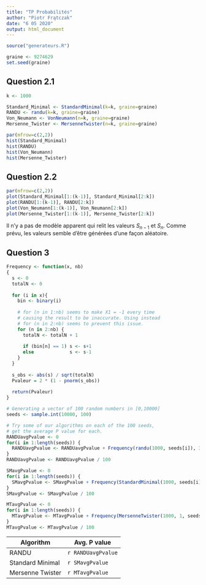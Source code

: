 ```yaml
---
title: "TP Probabilités"
author: "Piotr Frątczak"
date: "6 05 2020"
output: html_document
---
```


```r

source("generateurs.R")

graine <- 9274629
set.seed(graine)
```

## Question 2.1

```r
k <- 1000

Standard_Minimal <- StandardMinimal(k=k, graine=graine)
RANDU <- randu(k=k, graine=graine)
Von_Neumann <- VonNeumann(n=k, graine=graine)
Mersenne_Twister <- MersenneTwister(n=k, graine=graine)

par(mfrow=c(2,2)) 
hist(Standard_Minimal)
hist(RANDU)
hist(Von_Neumann)
hist(Mersenne_Twister)
```

## Question 2.2

```r

par(mfrow=c(2,2)) 
plot(Standard_Minimal[1:(k-1)], Standard_Minimal[2:k])
plot(RANDU[1:(k-1)], RANDU[2:k])
plot(Von_Neumann[1:(k-1)], Von_Neumann[2:k])
plot(Mersenne_Twister[1:(k-1)], Mersenne_Twister[2:k])

```


Il n'y a pas de modèle apparent qui relit les valeurs $S_{n-1}$ et $S_n$.
Comme prévu, les valeurs semble d'être générées d'une façon aléatoire.


## Question 3

```r

Frequency <- function(x, nb)
{
  s <- 0
  totalN <- 0
  
  for (i in x){
    bin <- binary(i)
    
    # for (n in 1:nb) seems to make X1 = -1 every time
    # causing the result to be inaccurate. Using instead
    # for (n in 2:nb) seems to prevent this issue.
    for (n in 2:nb) {
      totalN <- totalN + 1
      
      if (bin[n] == 1) s <- s+1
      else             s <- s-1
    }
  }
  
  s_obs <- abs(s) / sqrt(totalN)
  Pvaleur = 2 * (1 - pnorm(s_obs))
  
  return(Pvaleur)
}

# Generating a vector of 100 random numbers in [0,10000]
seeds <- sample.int(10000, 100)

# Try some of our algorithms on each of the 100 seeds,
# get the average P value for each.
RANDUavgPvalue <- 0
for(i in 1:length(seeds)) {
  RANDUavgPvalue <- RANDUavgPvalue + Frequency(randu(1000, seeds[i]), 32)
}
RANDUavgPvalue <- RANDUavgPvalue / 100

SMavgPvalue <- 0
for(i in 1:length(seeds)) {
  SMavgPvalue <- SMavgPvalue + Frequency(StandardMinimal(1000, seeds[i]), 32)
}
SMavgPvalue <- SMavgPvalue / 100

MTavgPvalue <- 0
for(i in 1:length(seeds)) {
  MTavgPvalue <- MTavgPvalue + Frequency(MersenneTwister(1000, 1, seeds[i]), 32)
}
MTavgPvalue <- MTavgPvalue / 100

```

Algorithm     | Avg. P value
------------- | -------------
RANDU   | `r RANDUavgPvalue`
Standard Minimal | `r SMavgPvalue`
Mersenne Twister | `r MTavgPvalue`

